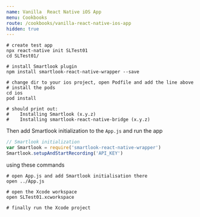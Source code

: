 ```yaml
---
name: Vanilla  React Native iOS App
menu: Cookbooks
route: /cookbooks/vanilla-react-native-ios-app
hidden: true
---
```



<Title>Create a vanilla React Native App with Smartlook</Title>

```shell
# create test app
npx react-native init SLTest01
cd SLTest01/

# install Smartlook plugin
npm install smartlook-react-native-wrapper --save

# change dir to your ios project, open Podfile and add the line above
# install the pods
cd ios
pod install

# should print out:
#    Installing Smartlook (x.y.z)
#    Installing smartlook-react-native-bridge (x.y.z)
```

Then add Smartlook initialization to the `App.js` and run the app

```js
// Smartlook initialization
var Smartlook = require('smartlook-react-native-wrapper')
Smartlook.setupAndStartRecording('API_KEY')
```

using these commands

```shell
# open App.js and add Smartlook initialisation there
open ../App.js

# open the Xcode workspace
open SLTest01.xcworkspace

# finally run the Xcode project
```
